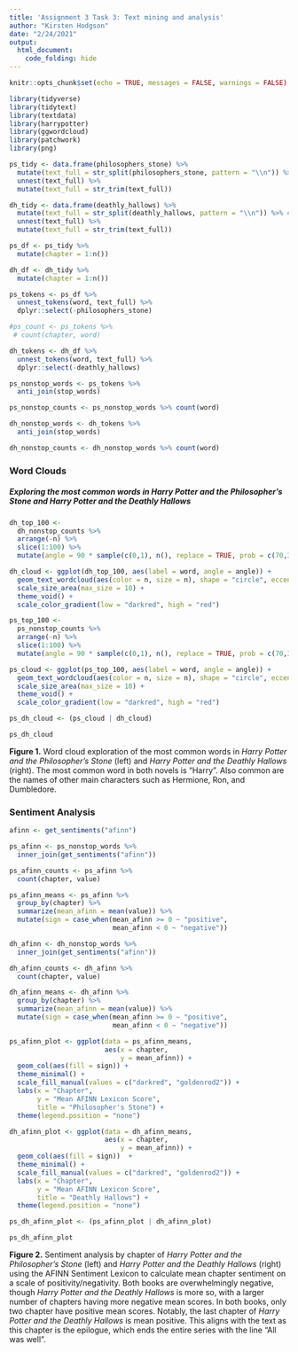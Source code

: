 ```yaml
---
title: 'Assignment 3 Task 3: Text mining and analysis'
author: "Kirsten Hodgson"
date: "2/24/2021"
output: 
  html_document:
    code_folding: hide
---
```


```r
knitr::opts_chunk$set(echo = TRUE, messages = FALSE, warnings = FALSE)

library(tidyverse)
library(tidytext)
library(textdata)
library(harrypotter)
library(ggwordcloud)
library(patchwork)
library(png)

```

```r
ps_tidy <- data.frame(philosophers_stone) %>% 
  mutate(text_full = str_split(philosophers_stone, pattern = "\\n")) %>% #need two \ here to override operator
  unnest(text_full) %>% 
  mutate(text_full = str_trim(text_full))

dh_tidy <- data.frame(deathly_hallows) %>% 
  mutate(text_full = str_split(deathly_hallows, pattern = "\\n")) %>% #need two \ here to override operator
  unnest(text_full) %>% 
  mutate(text_full = str_trim(text_full))

ps_df <- ps_tidy %>% 
  mutate(chapter = 1:n())

dh_df <- dh_tidy %>% 
  mutate(chapter = 1:n())

ps_tokens <- ps_df %>% 
  unnest_tokens(word, text_full) %>% 
  dplyr::select(-philosophers_stone)

#ps_count <- ps_tokens %>% 
 # count(chapter, word)

dh_tokens <- dh_df %>% 
  unnest_tokens(word, text_full) %>% 
  dplyr::select(-deathly_hallows)

ps_nonstop_words <- ps_tokens %>% 
  anti_join(stop_words) 

ps_nonstop_counts <- ps_nonstop_words %>% count(word)

dh_nonstop_words <- dh_tokens %>% 
  anti_join(stop_words) 

dh_nonstop_counts <- dh_nonstop_words %>% count(word)
```

### Word Clouds

##### Exploring the most common words in *Harry Potter and the Philosopher's Stone* and *Harry Potter and the Deathly Hallows*
```r
dh_top_100 <-
  dh_nonstop_counts %>% 
  arrange(-n) %>% 
  slice(1:100) %>% 
  mutate(angle = 90 * sample(c(0,1), n(), replace = TRUE, prob = c(70,30)))

dh_cloud <- ggplot(dh_top_100, aes(label = word, angle = angle)) +
  geom_text_wordcloud(aes(color = n, size = n), shape = "circle", eccentricity = 1) +
  scale_size_area(max_size = 10) +
  theme_void() +
  scale_color_gradient(low = "darkred", high = "red")

ps_top_100 <-
  ps_nonstop_counts %>% 
  arrange(-n) %>% 
  slice(1:100) %>% 
  mutate(angle = 90 * sample(c(0,1), n(), replace = TRUE, prob = c(70,30)))

ps_cloud <- ggplot(ps_top_100, aes(label = word, angle = angle)) +
  geom_text_wordcloud(aes(color = n, size = n), shape = "circle", eccentricity = 1) +
  scale_size_area(max_size = 10) +
  theme_void() +
  scale_color_gradient(low = "darkred", high = "red")

ps_dh_cloud <- (ps_cloud | dh_cloud)

ps_dh_cloud
```
**Figure 1.** Word cloud exploration of the most common words in *Harry Potter and the Philosopher's Stone* (left) and *Harry Potter and the Deathly Hallows* (right). The most common word in both novels is "Harry". Also common are the names of other main characters such as Hermione, Ron, and Dumbledore.

### Sentiment Analysis

```r
afinn <- get_sentiments("afinn")

ps_afinn <- ps_nonstop_words %>% 
  inner_join(get_sentiments("afinn"))

ps_afinn_counts <- ps_afinn %>% 
  count(chapter, value)

ps_afinn_means <- ps_afinn %>% 
  group_by(chapter) %>% 
  summarize(mean_afinn = mean(value)) %>% 
  mutate(sign = case_when(mean_afinn >= 0 ~ "positive",
                          mean_afinn < 0 ~ "negative"))

dh_afinn <- dh_nonstop_words %>% 
  inner_join(get_sentiments("afinn"))

dh_afinn_counts <- dh_afinn %>% 
  count(chapter, value)

dh_afinn_means <- dh_afinn %>% 
  group_by(chapter) %>% 
  summarize(mean_afinn = mean(value)) %>% 
  mutate(sign = case_when(mean_afinn >= 0 ~ "positive",
                          mean_afinn < 0 ~ "negative"))
```

```r
ps_afinn_plot <- ggplot(data = ps_afinn_means, 
                        aes(x = chapter, 
                            y = mean_afinn)) +
  geom_col(aes(fill = sign)) +
  theme_minimal() +
  scale_fill_manual(values = c("darkred", "goldenrod2")) +
  labs(x = "Chapter", 
       y = "Mean AFINN Lexicon Score", 
       title = "Philosopher's Stone") +
  theme(legend.position = "none")

dh_afinn_plot <- ggplot(data = dh_afinn_means, 
                        aes(x = chapter, 
                            y = mean_afinn)) +
  geom_col(aes(fill = sign))  +
  theme_minimal() +
  scale_fill_manual(values = c("darkred", "goldenrod2")) +
  labs(x = "Chapter", 
       y = "Mean AFINN Lexicon Score", 
       title = "Deathly Hallows") +
  theme(legend.position = "none")

ps_dh_afinn_plot <- (ps_afinn_plot | dh_afinn_plot)

ps_dh_afinn_plot
```
**Figure 2.** Sentiment analysis by chapter of *Harry Potter and the Philosopher's Stone* (left) and *Harry Potter and the Deathly Hallows* (right) using the AFINN Sentiment Lexicon to calculate mean chapter sentiment on a scale of positivity/negativity. Both books are overwhelmingly negative, though *Harry Potter and the Deathly Hallows* is more so, with a larger number of chapters having more negative mean scores. In both books, only two chapter have positive mean scores. Notably, the last chapter of *Harry Potter and the Deathly Hallows* is mean positive. This aligns with the text as this chapter is the epilogue, which ends the entire series with the line "All was well".
